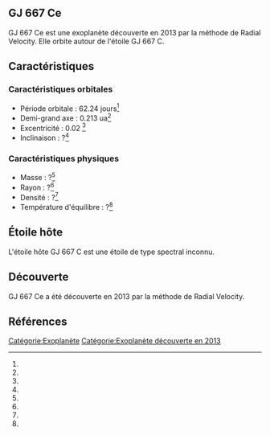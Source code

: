 == GJ 667 Ce ==

{{Infobox Exoplanète
| nom = GJ 667 Ce
| image = 
| légende = 
| étoile = GJ 667 C
| constellation = 
| ascension_droite = 
| déclinaison = 
| distance = ?
| type_spectral = ?
| masse = ?<ref></ref>
| rayon = ?<ref></ref>
| densité = ?<ref></ref>
| gravité = ?<ref></ref>
| température = ?<ref></ref>
| période = 62.24 j<ref></ref>
| demi_grand_axe = 0.213 ua<ref></ref>
| excentricité = 0.02 <ref></ref>
| inclinaison = ?<ref></ref>
| méthode_découverte = Radial Velocity
| date_découverte = 2013
| statut = Confirmée
}}

GJ 667 Ce est une exoplanète découverte en 2013 par la méthode de Radial Velocity. Elle orbite autour de l'étoile GJ 667 C.

== Caractéristiques ==

=== Caractéristiques orbitales ===
* Période orbitale : 62.24 jours<ref></ref>
* Demi-grand axe : 0.213 ua<ref></ref>
* Excentricité : 0.02 <ref></ref>
* Inclinaison : ?<ref></ref>

=== Caractéristiques physiques ===
* Masse : ?<ref></ref>
* Rayon : ?<ref></ref>
* Densité : ?<ref></ref>
* Température d'équilibre : ?<ref></ref>

== Étoile hôte ==

{{Infobox Étoile
| nom = GJ 667 C
| image = 
| légende = 
| constellation = 
| ascension_droite = 
| déclinaison = 
| distance = ?
| type_spectral = ?
| magnitude_absolue = 
| magnitude_apparente = 
| masse = ?<ref></ref>
| rayon = ?<ref></ref>
| température = ?<ref></ref>
| métallicité = ?<ref></ref>
| âge = ?<ref></ref>
}}

L'étoile hôte GJ 667 C est une étoile de type spectral inconnu.

== Découverte ==

GJ 667 Ce a été découverte en 2013 par la méthode de Radial Velocity.

== Références ==
<references />

[[Catégorie:Exoplanète]]
[[Catégorie:Exoplanète découverte en 2013]]
